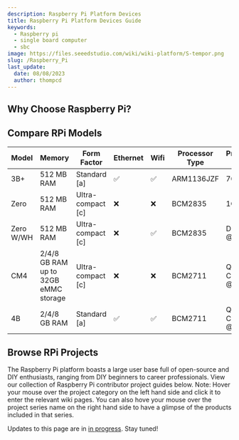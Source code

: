 ```yaml
---
description: Raspberry Pi Platform Devices
title: Raspberry Pi Platform Devices Guide
keywords:
  - Raspberry pi
  - single board computer
  - sbc
image: https://files.seeedstudio.com/wiki/wiki-platform/S-tempor.png
slug: /Raspberry_Pi
last_update:
  date: 08/08/2023
  author: thompcd
---
```



<HeroSection />

## Why Choose Raspberry Pi?
<FamilyValueSection />

## Compare RPi Models
| Model    | Memory                                 | Form Factor | Ethernet | Wifi | Processor Type | Processor Speed |
|-------   |--------                                |-------------|----------|----- |----------------|-----------------|
| 3B+      | 512 MB RAM                             | Standard [a]          | ✅ |✅ |ARM1136JZF| 700MHz            |
| Zero     | 512 MB RAM                             | Ultra-compact [c]     | ❌ |❌ |BCM2835   | 1GHz              |
| Zero W/WH| 512 MB RAM                             | Ultra-compact [c]     | ❌ |✅ |BCM2835   | Dual Core @1GHz   |
| CM4      | 2/4/8 GB RAM up to 32GB eMMC storage   | Ultra-compact [c]     | ❌ |❌ |BCM2711   | Quad Core @1.5GHz |
| 4B       | 2/4/8 GB RAM                           | Standard [a]          | ✅ |✅ |BCM2711   | Quad Core @1.5 GHz|

## Browse RPi Projects
The Raspberry Pi platform boasts a large user base full of open-source and DIY enthusiasts, ranging from DIY beginners to career professionals.
View our collection of Raspberry Pi contributor project guides below.
Note: Hover your mouse over the project category on the left hand side and click it to enter the relevant wiki pages. You can also hove your mouse over the project series name
on the right hand side to have a glimpse of the products included in that series.
<ProjectsPage />

Updates to this page are in <a href="https://github.com/orgs/Seeed-Studio/projects/6?pane=issue&itemId=30495963">in progress</a>. Stay tuned!
